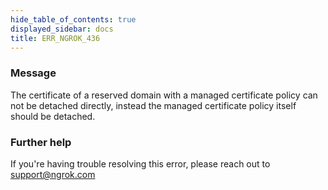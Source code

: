 ```yaml
---
hide_table_of_contents: true
displayed_sidebar: docs
title: ERR_NGROK_436
---
```




### Message

The certificate of a reserved domain with a managed certificate policy can not be detached directly, instead the managed certificate policy itself should be detached.

<ErrorDetails error="err_ngrok_436" />

### Further help

If you're having trouble resolving this error, please reach out to [support@ngrok.com](mailto:support@ngrok.com?subject=Help%20with%20ERR_NGROK_436)
